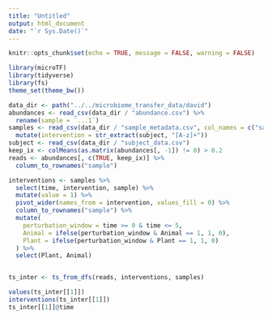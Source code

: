```yaml
---
title: "Untitled"
output: html_document
date: "`r Sys.Date()`"
---
```


```r
knitr::opts_chunk$set(echo = TRUE, message = FALSE, warning = FALSE)
```
```r
library(microTF)
library(tidyverse)
library(fs)
theme_set(theme_bw())
```

```r
data_dir <- path("../../microbiome_transfer_data/david")
abundances <- read_csv(data_dir / "abundance.csv") %>%
  rename(sample = `...1`)
samples <- read_csv(data_dir / "sample_metadata.csv", col_names = c("sample", "subject", "time")) %>%
  mutate(intervention = str_extract(subject, "[A-z]+"))
subject <- read_csv(data_dir / "subject_data.csv")
keep_ix <- colMeans(as.matrix(abundances[, -1]) != 0) > 0.2
reads <- abundances[, c(TRUE, keep_ix)] %>%
  column_to_rownames("sample")
```


```r
interventions <- samples %>%
  select(time, intervention, sample) %>%
  mutate(value = 1) %>%
  pivot_wider(names_from = intervention, values_fill = 0) %>%
  column_to_rownames("sample") %>%
  mutate(
    perturbation_window = time >= 0 & time <= 5,
    Animal = ifelse(perturbation_window & Animal == 1, 1, 0),
    Plant = ifelse(perturbation_window & Plant == 1, 1, 0) 
  ) %>%
  select(Plant, Animal)


ts_inter <- ts_from_dfs(reads, interventions, samples)
```

```r
values(ts_inter[[1]])
interventions(ts_inter[[1]])
ts_inter[[1]]@time
```
